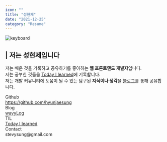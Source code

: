 ```yaml
---
icon: ""
title: "성현제"
date: "2021-12-25"
category: "Resume"
---
```


![keyboard](./images/key.png)

## | 저는 <strong>성현제</strong>입니다

저는 배운 것을 기록하고 공유하기를 좋아하는 <strong>웹 프론트앤드 개발자</strong>입니다.  
저는 공부한 것들을 <a href='https://nine-stilton-f82.notion.site/Stevy-s-Today-I-Learnt-51ef09d7e3fc4e2a839aa40348eddb2a'><storng>Today I learned</storng></a>에 기록합니다.  
저는 개발 커뮤니티에 도움이 될 수 있는 탐구된 <strong>지식이나 생각</strong>을 <a href='https://lucid-franklin-1b6fbe.netlify.app/'>블로그</a>를 통해 공유합니다.

<div className='info'>
  <div className='wrap'>
    <div className='title'>
      <span>Github</span>
    </div>
    <div className='adr'>
      <a href='https://github.com/hyunjaesung'>
        https://github.com/hyunjaesung
      </a>
    </div>
  </div>
  <div className='wrap'>
    <div className='title'>
      <span>Blog</span>
    </div>
    <div className='adr'>
      <a href='https://lucid-franklin-1b6fbe.netlify.app/'>wavyLog</a>
    </div>
  </div>
  <div className='wrap'>
    <div className='title'>
      <span>TIL</span>
    </div>
    <div className='adr'>
      <a href='https://nine-stilton-f82.notion.site/Stevy-s-Today-I-Learnt-51ef09d7e3fc4e2a839aa40348eddb2a'>
        Today I learned
      </a>
    </div>
  </div>
  <div className='wrap'>
    <div className='title'>
      <span>Contact</span>
    </div>
    <div className='adr'>
      <span>stevysung@gmail.com</span>
    </div>
  </div>
</div>
